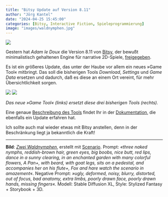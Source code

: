 ```yaml
---
title: "Bitsy Update auf Version 8.11"
author: "Jörg Kantel"
date: "2024-04-25 15:45:00"
categories: [Bitsy, Interactive Fiction, Spieleprogrammierung]
image: "images/waldnymphen.jpg"
---
```


[![](images/waldnymphen-b.jpg)](https://www.flickr.com/photos/schockwellenreiter/53575356544/)

Gestern hat *Adam le Doux* die Version 8.11 von [Bitsy](http://cognitiones.kantel-chaos-team.de/multimedia/spieleprogrammierung/bitsy.html), der bewußt minimalistisch gehaltenen Engine für narrative 2D-Spiele, [freigegeben](https://ledoux.itch.io/bitsy/devlog/719979/v811-game-tool-combined-tool-for-download-settings-game-data).

Es ist ein größeres Update, das unter der Haube vor allem ein neues »Game Tool« mitbringt. Das soll die bisherigen Tools *Download*, *Settings* und *Game Data* ersetzen und dadurch, daß es diese an einem Ort vereint, für mehr Übersichtlichkeit sorgen.

[![](images/gametool.png)](https://img.itch.zone/aW1nLzE1ODg4MzE5LnBuZw==/original/CJow6p.png)&nbsp;[![](images/oldtools.png)](https://img.itch.zone/aW1nLzE1ODg4MzI0LnBuZw==/original/QPk9T%2F.png)

*Das neue »Game Tool« (links) ersetzt diese drei bisherigen Tools (rechts).*

Eine genaue [Beschreibung des Tools](https://make.bitsy.org/docs/tools/game/) findet Ihr in der [Dokumentation](https://make.bitsy.org/docs/), die ebenfalls ein Update erfahren hat.

Ich sollte auch mal wieder etwas mit Bitsy anstellen, denn in der Beschränkung liegt ja bekanntlich die Kraft!

---

**Bild**: *[Zwei Waldnymphen](https://www.flickr.com/photos/schockwellenreiter/53575356544/)*, erstellt mit [Scenario](http://cognitiones.kantel-chaos-team.de/technikgeschichte/rechnerundnetze/scenario.html). Prompt: *«three naked nymphs, reddish-brown hair, green eyes, big boobs, nice butt, red lips, dance in a sunny clearing, in an enchanted garden with many colorful flowers, A Pan+, with beard, with goat legs, sits on a pedestal, and accompanies her on his flute+, Fox and hare watch the scenario in amazement*«. Negative Prompt: *»ugly, deformed, noisy, blurry, distorted, out of focus, bad anatomy, extra limbs, poorly drawn face, poorly drawn hands, missing fingers*«. Modell: Stable Diffusion XL, Style: Stylized Fantasy + Storybook + 3D.